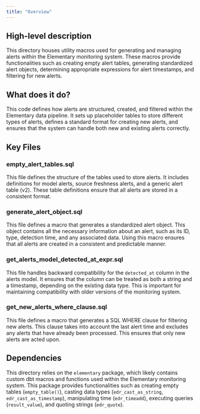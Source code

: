 ```yaml
---
title: "Overview"
---
```


## High-level description
This directory houses utility macros used for generating and managing alerts within the Elementary monitoring system. These macros provide functionalities such as creating empty alert tables, generating standardized alert objects, determining appropriate expressions for alert timestamps, and filtering for new alerts.

## What does it do?
This code defines how alerts are structured, created, and filtered within the Elementary data pipeline. It sets up placeholder tables to store different types of alerts, defines a standard format for creating new alerts, and ensures that the system can handle both new and existing alerts correctly. 

## Key Files
### empty_alert_tables.sql
This file defines the structure of the tables used to store alerts. It includes definitions for model alerts, source freshness alerts, and a generic alert table (v2). These table definitions ensure that all alerts are stored in a consistent format.

### generate_alert_object.sql
This file defines a macro that generates a standardized alert object. This object contains all the necessary information about an alert, such as its ID, type, detection time, and any associated data. Using this macro ensures that all alerts are created in a consistent and predictable manner.

### get_alerts_model_detected_at_expr.sql
This file handles backward compatibility for the `detected_at` column in the alerts model. It ensures that the column can be treated as both a string and a timestamp, depending on the existing data type. This is important for maintaining compatibility with older versions of the monitoring system.

### get_new_alerts_where_clause.sql
This file defines a macro that generates a SQL WHERE clause for filtering new alerts. This clause takes into account the last alert time and excludes any alerts that have already been processed. This ensures that only new alerts are acted upon.

## Dependencies
This directory relies on the `elementary` package, which likely contains custom dbt macros and functions used within the Elementary monitoring system. This package provides functionalities such as creating empty tables (`empty_table()`), casting data types (`edr_cast_as_string`, `edr_cast_as_timestamp`), manipulating time (`edr_timeadd`), executing queries (`result_value`), and quoting strings (`edr_quote`). 
